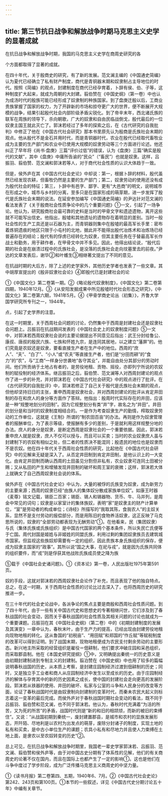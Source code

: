 ```yaml
---
---
---
```

title: 第三节抗日战争和解放战争时期马克思主义史学的显著成就
---



在抗日战争和解放战争时期，我国的马克思主义史学在商周史研究的各

个方面都取得了显著的成就。

在四十年代，关于殷商史的研究，有了新的发展。范文澜主编的《中国通史简编》认为夏代已经确立了私有财产制度，商代是青铜器末期和奴隶制占主导地位的时代。按照《简编》的观点，封建制度在商代已经孕育着，卜辞有侯、伯、子等，这种制度扩大起来，就成为周朝的大封建。翦伯赞在《中国史纲》（第一卷）中也认为成汤时代的殷族可能已经形成了奴隶制的种族国家。到了盘庚迁殷以后，工商业贵族掌握了国家的权力，为了开辟新的市场和掠夺更广大的世界，便不断展开大规模的战争，结果引起殷代社会内部阶级矛盾尖锐化。到了帝辛末年，西北诸氏族的联军在周族的领导下，杀向朝歌，广大的奴隶和自由民临战倒戈，殷代最后的一位奴隶主国王就此灭亡了。郭沫若经过了多年的探索之后，在《古代研究的自我批判》中修正了他在《中国古代社会研究》那本书里原先认为殷商是氏族社会末期的观点。他从殷代不是金石并用时代，而是青铜器时代，农业在殷代已经取代畜牧业成为主要的生产部门和农业中已使用大规模的奴隶劳动等三个方面进行论述。他还纠正了早年将《尚书·盘庚》三篇“评价过低”的错误，认为《盘庚》三篇“确实是殷代的文献”，其中《盘庚》中庸所告谕的“民众”（“畜民”）也就是奴隶。这样，吕振羽、翦伯赞、范文澜和郭沫若等人，对于商代社会性质的认识大体趋于一致。

但是，侯外庐在其《中国古代社会史论》中却说：第一，根据卜辞的材料，殷代虽然已经发现农耕，但畜牧仍然是主要的生产部门；第二，奴隶劳动的使用还没有成为殷代社会的特征；第三，卜辞中有邑字、鄙字、更有“大邑商”的明文，说明城市在形成之中，城市与乡村的分离，至多只是在国家形成的萌芽期，进一步发挥了殷代是氏族社会末期的说法。在延安参加编写《中国通史简编》的尹达针对范文澜的看法发表了《关于殷商社会性质争论中的几个重要问题》①一文，引起了一场争论。他认为，研究殷商社会最可靠的史料是当时的甲骨文字和遗迹遗物，离开这些就不可能写出信史。他指出，殷墟和其他遗址的遗物存在着明显的差别。当时一般社会性的生产工具还是以石器为主，而青铜器则集中在殷墟的最高军长手里：密布着炼铜遗痕的地区只限于小屯村的北地，据此并不能得出殷代冶炼术和冶炼场已经普遍存在的结论；殷代有的俘虏已经转化为奴隶，但其主要任务在于替最高军长作战士和勤务，用于耕作者，在甲骨文中并不多见。因此，他得出结论说，“殷代后期的社会是在崩溃过程中的氏族社会，是没落的氏族社会走向坟墓里去的前夜。”尹达的文章发表后，谢华②和叶蠖生③相继著文提出了不同的意见。

在抗战时期的大后方，除了上述的史学家外，其他历史学者也发表了一些文章。其中胡厚宣提出的《殷非奴隶社会论》④即殷代已是封建社会的论

①《中国文化》第二卷第一期。②《略论殷代奴隶制度》，《中国文化》第二卷第四期，1940年12月。③《从安阳发掘成果中所见殷墟时代社会形态之研究》，《中国文化》第二卷第六期，1941年5月。④《甲骨学商史论丛（初集）》，齐鲁大学国学研究所专刊之一，1944年。

点，引起了史学界的注意。

在这一时期里，关于西周社会问题的讨论，仍然集中于西周是封建社会还是奴隶社会问题上。吕振羽在抗战期间发表的《中国社会史上的奴隶制度问题》⑤一文中，对郭沫若西周奴隶社会说的主要论据提出不同意见后指出：武王分封给鲁公、康叔、唐叔的殷民六族、七族和怀姓九宗，是连同其居地，以之建立“藩屏”的。他们究竟是农奴还是奴隶，要看直接生产者在生产中的地位。西周的“庶人”、“夫”、“白了”、“小人”或“农夫”等直接生产者，他们是“分田而耕”的“食力”的“农”，与“工商”一样身分世袭地“各守其业”，并能自由处分其部分的劳动时间。他们所贡纳于土地占有者的，是劳役地租、贡物、摇役，亦即列宁所说的农奴制的赋役制的经济体系。继吕振羽之后，翦伯赞、范文澜等人对西周封建论的观点作了进一步的补充，并对郭沫若在《中国古代社会研究》中的观点进行了批评。在《古代研究的自我批评》中，郭沫若修正了自己关于殷代是氏族社会末期的观点，但他却坚持旧日的主张，重申西周是奴隶社会，并对西周封建论的批评从肯定井田制的存在和庶人的身分等方面作了答辩。他指出：殷周时代实际存在的井田，应该是一种“规整地划分的田制”。因为它规整划分有类“井”字，故名之为“井田”。井田的划分是和当时的奴隶制度相结合的。一是作为考查奴隶生产的勤情，榨取奴隶劳动的工作单位，这就是《王制》所谓的“制农田百亩”的办法。再则是作为奴隶管理者的报酬单位，为了表示等级，使报酬有多少的差别，于是就利用这样规整分地的办法。庶人的身分是奴隶，是断定西周是奴隶社会的一个重要依据。因此，郭沫若重申庶人就是奴隶，庶人不仅可以授与，而且可以买卖；当时的农业奴隶庶人虽与封建制下的农奴有相似之处，但二者的性质决不能混同；殷遗民的地位也是奴隶而不是农奴。他在四十年代关于西周社会性质的研究，比起他在《中国古代社会研究》中的见解来无疑是深入了。从否定井田制到肯定井田制，是他认识上的一大变化。由肯定井田制而确认西周的土田虽见分割但非私有，农业奴隶可连同土田被分赐；又从私田的产生和增殖发现井田制的破坏和周王室的衰微；这样，郭沫若大体上就确文了自己西周奴隶社会说的体系。

侯外庐在《中国古代社会史论》中认为，大量的被俘的氏族变为奴隶，成为新劳力的主要来源；西周的奴隶已经“由族人的集体奴分散成家族单位奴”。如康王时器《麦尊》铭文记载，锡臣二百家；锡臣、锡人和锡器物、货币、牛、马并列，是周金中常见的词句；奴隶是以家室计的集体族奴，表明“家”是奴隶主的财产计算单位，“室”是劳动者的构成单位；《诗经》所描写的“我取其陈，食我农人”的主奴关系，显然不是支付劳动的报偿部分，而是用陈旧的食物养活奴隶，这正反映了马克思所说的，奴隶的“全部劳动都表现为无酬劳动”①。在他看来，民（集团奴隶）与氏（集体氏族或氏族组织）是中国古代国家的两个基本条件，所以失民亡氏便等于亡国。周代封国是姬姓与非姬姓的同盟氏族，利用过剩的集团奴隶族员去建筑城市国家。但监视这些族奴却需要有一定的组织，因此贵族本身氏族组织的保存，便成为奴隶主国家的“政事”。其所以说“国之大事，在祀与戎”，就是因为氏族共同体的组织要件，而“戎”则是俘获其他战败氏族成员使之降为族

⑤载于《中国社会史诸问题》。①《资本论》第一卷，人民出版社1975年第591页。

奴的手段，这就对郭沫若的西周奴隶社会论作了补充，而且表现了他的独自特点。总之，在这一时期，关于西周社会性质的讨论比过去深入了，也将西周历史的研究推进一步。

在三十年代的社会史论战中，各派争论的焦点主要是商殷和西周社会性质问题。到了四十年代，由于一些有关中国古代史和思想史的专著相继问世，它们涉及到了春秋战国的社会变动，因而关于春秋战国的社会性质及其相关问题的讨论也就成为一个重要课题。吕振羽在其《中国社会史纲》（第二卷）中的《初期封建制度的发展及其演变》一章中认为，春秋末叶，由于生产力的提高，已经出现由封建劳役地租向现物地租的转化。这从鲁国的“初税亩”、“用田赋”和郑国的“作丘赋”等赋税制度的改革可以得到证明。到了战国末期，现物地租便成为农民支付剩余劳动的主要形态。新兴地主所采取的经营组织是雇役＝佃耕制，他们要求冲破庄园和采邑组织，而采取郡县制。他在《本国史研究提纲》①中，又明确提出秦统一的历史意义是由初期封建制进到专制主义的封建制。翦泊赞在《中国史纲》中也用了较多的篇幅说明春秋战国的历史，从本质上考察，是封建庄园制经济过渡到佃耕制的历史；同时，又是独立手工业者和商人从庄园制经济中发生以至成长的历史。由于庄园制经济的解体与孕育其中的新的历史因素之成长，使中国的封建社会走向更高的发展阶段。郭沫若从铁器的使用、井田的破坏、私家与公室的斗争和人民身分的改变等方面，论证了春秋战国时代是由奴隶制向封建制的变革时代，而秦未农民大起义则标志着这一变革的最后完成。而侯外庐对于春秋战国时期社会变动的看法，既不同于吕振羽、翦伯赞和范文澜，也不同于郭沫若。他认为，春秋时代充满着“为活的所苦，又为死的所苦”的矛盾，战国时代则是“新的和旧的相颉颃，而新的被旧的束缚住”。又说：“从战国初期到秦统一，废封建置郡县，是城市和农村的显族发展形态，开阡陌、尽地利是以农村为出发点的萌芽，废除分封诸子的制度，实现土地的私有和买卖，是中古小单位生产的课题；农具小私有和尽地力并且使人力束缚在土地上面，是隶农以至农奴转变的历史”②。

总上可见，在抗日战争和解放战争时期里，我国老一辈史学家郭沫若、吕振羽、范文澜、翦伯赞和侯外庐等，由于对中国古史分期有了体系性的见解，他们的有关商周史的论著不仅在国内，而且在国际上也都产生了一定的影响①。这也是他们在斗争中度过了学步阶段，成为广泛传播马克思主义商周史的中坚力量。

①《读书月报》第二卷第四、五期，1940年6、7月。②《中国古代社会史论》第242、243页和第100页。①本节的一些叙述，详见《中国古代史分期讨论五十年》中编有关章节。